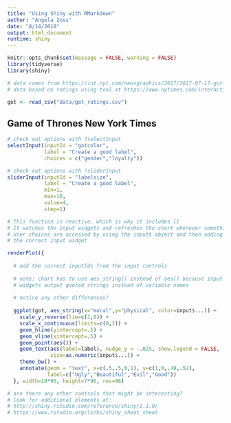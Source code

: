 ```yaml
---
title: "Using Shiny with RMarkdown"
author: "Angela Zoss"
date: "8/14/2018"
output: html_document
runtime: shiny
---
```


```r
knitr::opts_chunk$set(message = FALSE, warning = FALSE)
library(tidyverse)
library(shiny)
```


```r

# data comes from https://int.nyt.com/newsgraphics/2017/2017-07-17-got-matrix/mean.json
# data based on ratings using tool at https://www.nytimes.com/interactive/2017/08/09/upshot/game-of-thrones-chart.html

got <- read_csv("data/got_ratings.csv")

```

## Game of Thrones New York Times

```r

# check out options with ?selectInput
selectInput(inputId = "gotcolor", 
            label = "Create a good label", 
            choices = c("gender","loyalty"))

# check out options with ?sliderInput
sliderInput(inputId = "labelsize", 
            label = "Create a good label", 
            min=1,
            max=10,
            value=4, 
            step=1)

# This function is reactive, which is why it includes {}
# It watches the input widgets and refreshes the chart whenever something changes
# User choices are accessed by using the input$ object and then adding the inputId from 
# the correct input widget

renderPlot({
  
  # add the correct inputIds from the input controls
  
  # note: chart has to use aes_string() instead of aes() because input
  # widgets output quoted strings instead of variable names
  
  # notice any other differences?
  
  ggplot(got, aes_string(x="moral",y="physical", color=input$...)) +
    scale_y_reverse(lim=c(1,0)) +
    scale_x_continuous(limits=c(0,1)) +
    geom_hline(yintercept=.5) +
    geom_vline(xintercept=.5) +
    geom_point(aes()) +
    geom_text(aes(label=label), nudge_y = -.025, show.legend = FALSE,
              size=as.numeric(input$...)) +
    theme_bw() +
    annotate(geom = "text", x=c(.5,.5,0,1), y=c(1,0,.48,.52),
             label=c("Ugly","Beautiful","Evil","Good"))
  }, width=10*96, height=7*96, res=96)

# are there any other controls that might be interesting? 
# look for additional elements at:
# http://shiny.rstudio.com/reference/shiny/1.1.0/
# https://www.rstudio.org/links/shiny_cheat_sheet


```


